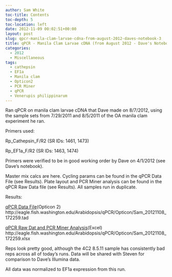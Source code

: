 ```yaml
---
author: Sam White
toc-title: Contents
toc-depth: 5
toc-location: left
date: 2012-11-09 00:02:51+00:00
layout: post
slug: qpcr-manila-clam-larvae-cdna-from-august-2012-daves-notebook-3
title: qPCR - Manila Clam Larvae cDNA (from August 2012 - Dave's Notebook)
categories:
  - 2012
  - Miscellaneous
tags:
  - cathepsin
  - EF1a
  - Manila clam
  - Opticon2
  - PCR Miner
  - qPCR
  - Venerupis philippinarum
---
```


Ran qPCR on manila clam larvae cDNA that Dave made on 8/7/2012, using the sample sets from 7/29/2011 and 8/5/2011 of the OA manila clam experiment he ran.

Primers used:

Rp_Cathepsin_F/R2 (SR IDs: 1461, 1473)

Rp_EF1a_F/R2 (SR IDs: 1463, 1474)

Primers were verified to be in good working order by Dave on 4/1/2012 (see Dave's notebook).

Master mix calcs are here. Cycling params can be found in the qPCR Data File (see Results). Plate layout and PCR Miner analysis can be found in the qPCR Raw Data file (see Results). All samples run in duplicate.

Results:

[qPCR Data File](https://eagle.fish.washington.edu/Arabidopsis/qPCR/Opticon/Sam_20121108_172259.tad)(Opticon 2) http://eagle.fish.washington.edu/Arabidopsis/qPCR/Opticon/Sam_20121108_172259.tad

[qPCR Raw Dat and PCR Miner Analysis](https://eagle.fish.washington.edu/Arabidopsis/qPCR/Opticon/Sam_20121108_172259.xlsx)(Excel) http://eagle.fish.washington.edu/Arabidopsis/qPCR/Opticon/Sam_20121108_172259.xlsx

Reps look pretty good, although the 4C2 8.5.11 sample has consistently bad reps across all of today's runs. Data will be shared with Steven for comparison to Dave's Illumina data.

All data was normalized to EF1a expression from this run.

